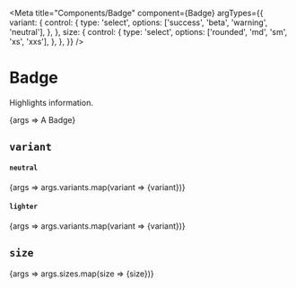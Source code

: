 
<Meta
  title="Components/Badge"
  component={Badge}
  argTypes={{
    variant: {
      control: {
        type: 'select',
        options: ['success', 'beta', 'warning', 'neutral'],
      },
    },
    size: {
      control: {
        type: 'select',
        options: ['rounded', 'md', 'sm', 'xs', 'xxs'],
      },
    },
  }}
/>

# Badge

<Description>Highlights information.</Description>

<Canvas>
  <Story name="default" args={{}}>
    {args => <Badge {...args}>A Badge</Badge>}
  </Story>
</Canvas>

## `variant`

#### `neutral`
<Canvas>
  <Story
    name="neutral"
    args={{
      variants: [
        'success',
        'beta',
        'error',
        'info',
        'neutral',
      ],
    }}
  >
    {args => args.variants.map(variant => <Badge variant={variant} mx={1}>{variant}</Badge>)}
  </Story>
</Canvas>

#### `lighter`
<Canvas>
  <Story
    name="light"
    args={{
      variants: [
        'light-success',
        'light-beta',
        'light-error',
        'light-info',
        'light-neutral',
      ],
    }}
  >
    {args => args.variants.map(variant => <Badge variant={variant} mx={1}>{variant}</Badge>)}
  </Story>
</Canvas>

## `size`

<Canvas>
  <Story
    name="md"
    args={{
      sizes: [
        'md',
        'sm',
        'xs',
        'xxs',
        'rounded'
      ]
    }}
  >
    {args => args.sizes.map(size => <Badge size={size} mx={1}>{size}</Badge>)}
  </Story>
</Canvas>
